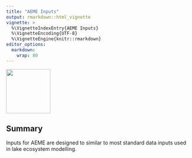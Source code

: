 ```yaml
---
title: "AEME Inputs"
output: rmarkdown::html_vignette
vignette: >
  %\VignetteIndexEntry{AEME Inputs}
  %\VignetteEncoding{UTF-8}
  %\VignetteEngine{knitr::rmarkdown}
editor_options: 
  markdown: 
    wrap: 80
---
```


![](images/logo.png){width="120"}

## Summary

Inputs for AEME are designed to similar to most standard data inputs used in
lake ecosystem modelling. 

